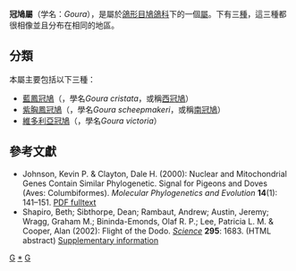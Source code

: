 {{Automatic taxobox
| taxon = Goura
| authority = [[James_Francis_Stephens|Stephens]], 1819
| name = 冠鳩屬
| image = Stavenn Goura victoria 01.jpg
| image_caption = 維多利亞冠鳩''Goura victoria''
| subdivision_ranks = [[種_(生物)|種]]
| subdivision = 參見内文。
}}
'''冠鳩屬'''（学名：''Goura''），是屬於[[鴿形目|鴿形目]][[鳩鴿科|鳩鴿科]]下的一個[[屬_(生物)|屬]]。下有三[[種_(生物)|種]]，這三種都很相像並且分布在相同的地區。

== 分類 ==
本屬主要包括以下三種：
* [[藍鳳冠鳩|藍鳳冠鳩]]（{{lang|en|Western Crowned Pigeon}}，學名''Goura cristata''，或稱[[西冠鳩|西冠鳩]]）
* [[紫胸鳳冠鳩|紫胸鳳冠鳩]]（{{lang|en|Southern Crowned Pigeon}}，學名''Goura scheepmakeri''，或稱[[南冠鳩|南冠鳩]]）
* [[維多利亞冠鳩|維多利亞冠鳩]]（{{lang|en|Victoria Crowned Pigeon}}，學名''Goura victoria''）

== 參考文獻 ==
* Johnson, Kevin P. & Clayton, Dale H. (2000): Nuclear and Mitochondrial Genes Contain Similar Phylogenetic. Signal for Pigeons and Doves (Aves: Columbiformes). ''Molecular Phylogenetics and Evolution'' '''14'''(1): 141–151. [http://www.inhs.uiuc.edu/~kjohnson/kpj_pdfs/MPE.Johnson.Clayton.2000.pdf PDF fulltext] {{Wayback|url=http://www.inhs.uiuc.edu/~kjohnson/kpj_pdfs/MPE.Johnson.Clayton.2000.pdf |date=20110518162041 }}
* Shapiro, Beth; Sibthorpe, Dean; Rambaut, Andrew; Austin, Jeremy; Wragg, Graham M.; Bininda-Emonds, Olaf R. P.; Lee, Patricia L. M. & Cooper, Alan (2002): Flight of the Dodo. ''[[科學_(期刊)|Science]]'' '''295''': 1683. {{DOI|10.1126/science.295.5560.1683}} (HTML abstract) [http://www.sciencemag.org/cgi/content/full/295/5560/1683/DC1 Supplementary information] {{Wayback|url=http://www.sciencemag.org/cgi/content/full/295/5560/1683/DC1 |date=20100405060329 }}
{{Taxonbar|from=Q834182}}

[[Category:鳩鴿科|G]]
[[Category:冠鳩屬|*]]
[[Category:1819年描述的分类群|G]]